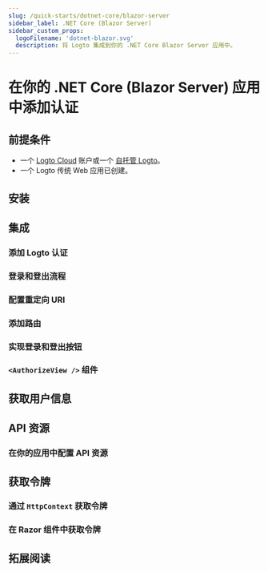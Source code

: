 ```yaml
---
slug: /quick-starts/dotnet-core/blazor-server
sidebar_label: .NET Core (Blazor Server)
sidebar_custom_props:
  logoFilename: 'dotnet-blazor.svg'
  description: 将 Logto 集成到你的 .NET Core Blazor Server 应用中。
---
```




# 在你的 .NET Core (Blazor Server) 应用中添加认证

<GuideTip />

## 前提条件

- 一个 [Logto Cloud](https://cloud.logto.io) 账户或一个 [自托管 Logto](/introduction/set-up-logto-oss)。
- 一个 Logto 传统 Web 应用已创建。

## 安装

<Installation />

## 集成

### 添加 Logto 认证

<AddAuthentication />

### 登录和登出流程

<SignInAndSignOutFlows />

### 配置重定向 URI

<ConfigureRedirectUris />

### 添加路由

<AddRoutes />

### 实现登录和登出按钮

<ImplementButtons />

### `<AuthorizeView />` 组件

<AuthorizeViewComponent />

<Checkpoint />

## 获取用户信息

<GetUserInformation />

## API 资源

<ApiResourcesDescription />

### 在你的应用中配置 API 资源

<ConfigureApiResources />

## 获取令牌

### 通过 `HttpContext` 获取令牌

<FetchTokens />

### 在 Razor 组件中获取令牌

<FetchTokenInRazorComponents />

## 拓展阅读

<FurtherReadings />
